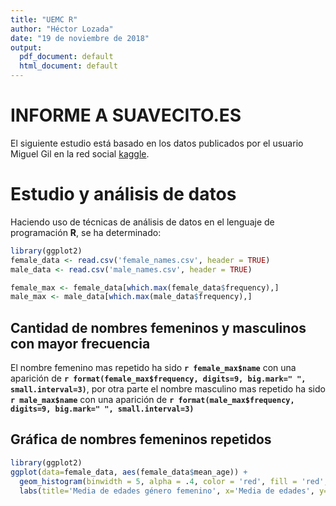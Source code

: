 ```yaml
---
title: "UEMC R"
author: "Héctor Lozada"
date: "19 de noviembre de 2018"
output:
  pdf_document: default
  html_document: default
---
```


INFORME A SUAVECITO.ES
======================

El siguiente estudio está basado en los datos publicados por el usuario Miguel Gil en la red social [kaggle](https://www.kaggle.com/).

# Estudio y análisis de datos

Haciendo uso de técnicas de análisis de datos en el lenguaje de programación **R**, se ha determinado:

```r
library(ggplot2)
female_data <- read.csv('female_names.csv', header = TRUE)
male_data <- read.csv('male_names.csv', header = TRUE)

female_max <- female_data[which.max(female_data$frequency),]
male_max <- male_data[which.max(male_data$frequency),]
```

## Cantidad de nombres femeninos y masculinos con mayor frecuencia

El nombre femenino mas repetido ha sido **`r female_max$name `** con una aparición de **`r format(female_max$frequency, digits=9, big.mark=" ", small.interval=3)`**, por otra parte el nombre masculino mas repetido ha sido **`r male_max$name `** con una aparición de **`r format(male_max$frequency, digits=9, big.mark=" ", small.interval=3)`**

## Gráfica de nombres femeninos repetidos

```r
library(ggplot2)
ggplot(data=female_data, aes(female_data$mean_age)) +
  geom_histogram(binwidth = 5, alpha = .4, color = 'red', fill = 'red', position = 'dodge') +
  labs(title='Media de edades género femenino', x='Media de edades', y='Cantidad de nombres')
```
